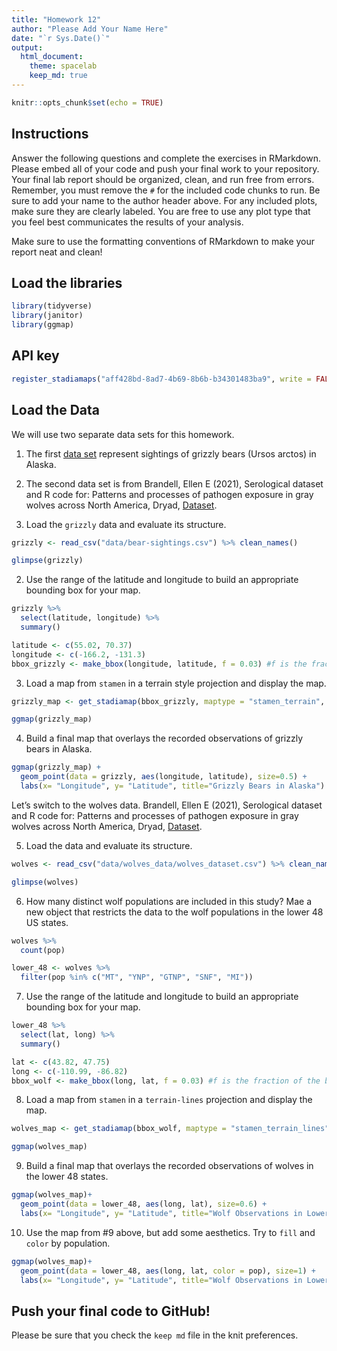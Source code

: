 ```yaml
---
title: "Homework 12"
author: "Please Add Your Name Here"
date: "`r Sys.Date()`"
output:
  html_document: 
    theme: spacelab
    keep_md: true
---
```


```r
knitr::opts_chunk$set(echo = TRUE)
```

## Instructions
Answer the following questions and complete the exercises in RMarkdown. Please embed all of your code and push your final work to your repository. Your final lab report should be organized, clean, and run free from errors. Remember, you must remove the `#` for the included code chunks to run. Be sure to add your name to the author header above. For any included plots, make sure they are clearly labeled. You are free to use any plot type that you feel best communicates the results of your analysis.  

Make sure to use the formatting conventions of RMarkdown to make your report neat and clean!  

## Load the libraries  
```r
library(tidyverse)
library(janitor)
library(ggmap)
``` 

## API key
```r
register_stadiamaps("aff428bd-8ad7-4b69-8b6b-b34301483ba9", write = FALSE)
```

## Load the Data
We will use two separate data sets for this homework.  

1. The first [data set](https://rcweb.dartmouth.edu/~f002d69/workshops/index_rspatial.html) represent sightings of grizzly bears (Ursos arctos) in Alaska.  

2. The second data set is from Brandell, Ellen E (2021), Serological dataset and R code for: Patterns and processes of pathogen exposure in gray wolves across North America, Dryad, [Dataset](https://doi.org/10.5061/dryad.5hqbzkh51).  

1. Load the `grizzly` data and evaluate its structure.
```r
grizzly <- read_csv("data/bear-sightings.csv") %>% clean_names()
```
```r
glimpse(grizzly)
```

2. Use the range of the latitude and longitude to build an appropriate bounding box for your map. 
```r
grizzly %>% 
  select(latitude, longitude) %>% 
  summary()
```
```r
latitude <- c(55.02, 70.37)
longitude <- c(-166.2, -131.3)
bbox_grizzly <- make_bbox(longitude, latitude, f = 0.03) #f is the fraction of the bounding box to add to the range, longitude first, lat second. .03 start, this number is very sensitive
```

3. Load a map from `stamen` in a terrain style projection and display the map.  
```r
grizzly_map <- get_stadiamap(bbox_grizzly, maptype = "stamen_terrain", zoom=4) #zoom is also very sensitive

```
```r
ggmap(grizzly_map)
```

4. Build a final map that overlays the recorded observations of grizzly bears in Alaska.
```r
ggmap(grizzly_map) + 
  geom_point(data = grizzly, aes(longitude, latitude), size=0.5) +
  labs(x= "Longitude", y= "Latitude", title="Grizzly Bears in Alaska")
```

Let's switch to the wolves data. Brandell, Ellen E (2021), Serological dataset and R code for: Patterns and processes of pathogen exposure in gray wolves across North America, Dryad, [Dataset](https://doi.org/10.5061/dryad.5hqbzkh51).  

5. Load the data and evaluate its structure. 
```r
wolves <- read_csv("data/wolves_data/wolves_dataset.csv") %>% clean_names()
```

```r
glimpse(wolves)
```

6. How many distinct wolf populations are included in this study? Mae a new object that restricts the data to the wolf populations in the lower 48 US states. 
```r
wolves %>% 
  count(pop)
```
```r
lower_48 <- wolves %>% 
  filter(pop %in% c("MT", "YNP", "GTNP", "SNF", "MI"))
```

7. Use the range of the latitude and longitude to build an appropriate bounding box for your map. 
```r
lower_48 %>% 
  select(lat, long) %>% 
  summary()
```
```r
lat <- c(43.82, 47.75)
long <- c(-110.99, -86.82)
bbox_wolf <- make_bbox(long, lat, f = 0.03) #f is the fraction of the bounding box to add to the range, longitude first, lat second. .03 start, this number is very sensitive
```

8.  Load a map from `stamen` in a `terrain-lines` projection and display the map.  
```r
wolves_map <- get_stadiamap(bbox_wolf, maptype = "stamen_terrain_lines", zoom=7) #zoom is also very sensitive
```

```r
ggmap(wolves_map)
```

9. Build a final map that overlays the recorded observations of wolves in the lower 48 states.
```r
ggmap(wolves_map)+ 
  geom_point(data = lower_48, aes(long, lat), size=0.6) +
  labs(x= "Longitude", y= "Latitude", title="Wolf Observations in Lower 48 States")
```

10. Use the map from #9 above, but add some aesthetics. Try to `fill` and `color` by population.
```r
ggmap(wolves_map)+ 
  geom_point(data = lower_48, aes(long, lat, color = pop), size=1) +
  labs(x= "Longitude", y= "Latitude", title="Wolf Observations in Lower 48 States")
```

## Push your final code to GitHub!
Please be sure that you check the `keep md` file in the knit preferences. 